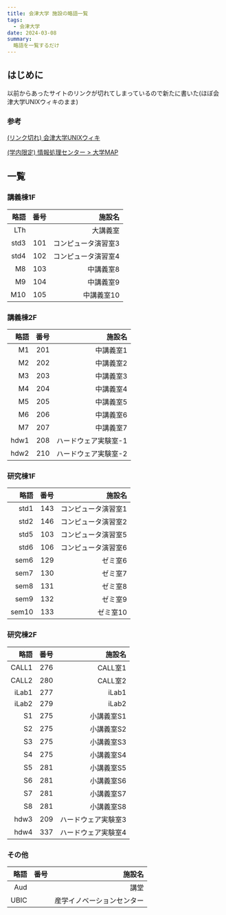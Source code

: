 ```yaml
---
title: 会津大学 施設の略語一覧
tags:
  - 会津大学
date: 2024-03-08
summary:
  略語を一覧するだけ
---
```


## はじめに

以前からあったサイトのリンクが切れてしまっているので新たに書いた(ほぼ会津大学UNIXウィキのまま)

### 参考

[(リンク切れ) 会津大学UNIXウィキ](http://technique.sonots.com/?%E6%96%BD%E8%A8%AD%E3%81%AE%E7%95%A5%E8%A8%98%E5%8F%B7%E4%B8%80%E8%A6%A7)

[(学内限定) 情報処理センター > 大学MAP](https://web-int.u-aizu.ac.jp/labs/istc/ipc/service/map/map.html)

## 一覧

### 講義棟1F
| 略語 | 番号 | 施設名 |
| --: | --: | --: |
| LTh | | 大講義室 |
| std3 | 101 | コンピュータ演習室3 |
| std4 | 102 | コンピュータ演習室4 |
| M8 | 103 | 中講義室8 |
| M9 | 104 | 中講義室9 |
| M10 | 105 | 中講義室10 |

### 講義棟2F

| 略語 | 番号 | 施設名 |
| --: | --: | --: |
| M1 | 201 | 中講義室1 |
| M2 | 202 | 中講義室2 |
| M3 | 203 | 中講義室3 |
| M4 | 204 | 中講義室4 |
| M5 | 205 | 中講義室5 |
| M6 | 206 | 中講義室6 |
| M7 | 207 | 中講義室7 |
| hdw1 | 208 | ハードウェア実験室-1 |
| hdw2 | 210 | ハードウェア実験室-2 |

### 研究棟1F

| 略語 | 番号 | 施設名 |
| --: | --: | --: |
| std1 | 143 | コンピュータ演習室1 |
| std2 | 146 | コンピュータ演習室2 |
| std5 | 103 | コンピュータ演習室5 |
| std6 | 106 | コンピュータ演習室6 |
| sem6 | 129 | ゼミ室6 |
| sem7 | 130 | ゼミ室7 |
| sem8 | 131 | ゼミ室8 |
| sem9 | 132 | ゼミ室9 |
| sem10 | 133 | ゼミ室10 |

### 研究棟2F

| 略語 | 番号 | 施設名 |
| --: | --: | --: |
| CALL1 | 276 | CALL室1 |
| CALL2 | 280 | CALL室2 |
| iLab1 | 277 | iLab1 |
| iLab2 | 279 | iLab2 |
| S1 | 275 | 小講義室S1 |
| S2 | 275 | 小講義室S2 |
| S3 | 275 | 小講義室S3 |
| S4 | 275 | 小講義室S4 |
| S5 | 281 | 小講義室S5 |
| S6 | 281 | 小講義室S6 |
| S7 | 281 | 小講義室S7 |
| S8 | 281 | 小講義室S8 |
| hdw3 | 209 | ハードウェア実験室3 |
| hdw4 | 337 | ハードウェア実験室4 |

### その他

| 略語 | 番号 | 施設名 |
| --: | --: | --: |
| Aud | | 講堂 |
| UBIC | | 産学イノベーションセンター |